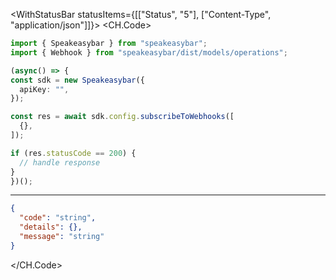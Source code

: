 

<WithStatusBar statusItems={[["Status", "5"], ["Content-Type", "application/json"]]}>
  <CH.Code>
  ```typescript SubscribeToWebhooks.ts
  import { Speakeasybar } from "speakeasybar";
import { Webhook } from "speakeasybar/dist/models/operations";

(async() => {
  const sdk = new Speakeasybar({
    apiKey: "",
  });

  const res = await sdk.config.subscribeToWebhooks([
    {},
  ]);

  if (res.statusCode == 200) {
    // handle response
  }
})();
  ```
  ---

  ```json Example Response
  {
    "code": "string",
    "details": {},
    "message": "string"
  }
  ```
  </CH.Code>
</WithStatusBar>
